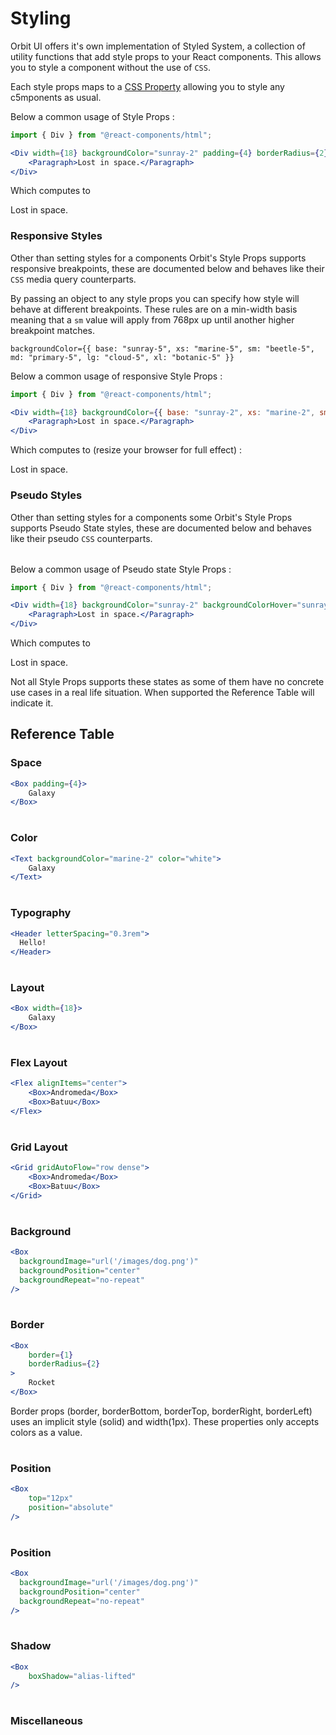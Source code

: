 
<Meta
    title="Getting Started/Styling"
    id="styling"
/>

# Styling

Orbit UI offers it's own implementation of Styled System, a collection of utility functions that add style props to your React components. This allows you to style a component without the use of `CSS`.

Each style props maps to a [CSS Property](https://developer.mozilla.org/en-US/docs/Web/CSS/CSS_Properties_Reference) allowing you to style any c5mponents as usual.

Below a common usage of Style Props :

```jsx
import { Div } from "@react-components/html";

<Div width={18} backgroundColor="sunray-2" padding={4} borderRadius={2}>
    <Paragraph>Lost in space.</Paragraph>
</Div>
```

Which computes to

<Div width={18} backgroundColor="sunray-2" padding={4} borderRadius={2}>
    <Paragraph>Lost in space.</Paragraph>
</Div>

### Responsive Styles

Other than setting styles for a components Orbit's Style Props supports responsive breakpoints, these are documented below and behaves like their `CSS` media query counterparts.

<Table
    columns={[
        { title: "Value", headerStyle: { width: "100px" } },
        { title: "Computed", headerStyle: { width: "250px" } } ]}
    rows={[
        ["xs", "min-width: 640px"],
        ["sm", "min-width: 768px"],
        ["md", "min-width: 1024px"],
        ["lg", "min-width: 1280px"],
        ["xl", "min-width: 1536px"]
    ]}
    rowClassName="background-1"
/>

By passing an object to any style props you can specify how style will behave at different breakpoints. These rules are on a min-width basis meaning that a `sm` value will apply from 768px up until another higher breakpoint matches.

```
backgroundColor={{ base: "sunray-5", xs: "marine-5", sm: "beetle-5", md: "primary-5", lg: "cloud-5", xl: "botanic-5" }}
```

Below a common usage of responsive Style Props :

```jsx
import { Div } from "@react-components/html";

<Div width={18} backgroundColor={{ base: "sunray-2", xs: "marine-2", sm: "beetle-2", md: "primary-2", lg: "cloud-2", xl: "botanic-2" }} padding={4}>
    <Paragraph>Lost in space.</Paragraph>
</Div>
```

Which computes to (resize your browser for full effect) :

<Div width={18} backgroundColor={{ base: "sunray-2", xs: "marine-2", sm: "beetle-2", md: "primary-2", lg: "cloud-2", xl: "botanic-2" }} padding={4}>
    <Paragraph>Lost in space.</Paragraph>
</Div>


### Pseudo Styles

Other than setting styles for a components some Orbit's Style Props supports Pseudo State styles, these are documented below and behaves like their pseudo `CSS` counterparts.

<Table
    columns={[
        { title: "Suffix", headerStyle: { width: "100px" } },
        { title: "Computed", headerStyle: { width: "250px" } } ]}
    rows={[
        ["Active", ":active"],
        ["Hover", ":hover"],
        ["Focus", ":focus"]
    ]}
    rowClassName="background-1"
/>

Below a common usage of Pseudo state Style Props :

```jsx
import { Div } from "@react-components/html";

<Div width={18} backgroundColor="sunray-2" backgroundColorHover="sunray-5" padding={4} borderRadius={2}>
    <Paragraph>Lost in space.</Paragraph>
</Div>
```

Which computes to

<Div width={18} backgroundColor="sunray-2" backgroundColorHover="sunray-5" padding={4} borderRadius={2}>
    <Paragraph>Lost in space.</Paragraph>
</Div>

Not all Style Props supports these states as some of them have no concrete use cases in a real life situation. When supported the Reference Table will indicate it.

## Reference Table

### Space

```jsx
<Box padding={4}>
    Galaxy
</Box>
```

<Table
    columns={[
        { title: "Prop", headerStyle: { width: "200px" }},
        { title: "CSS Property", headerStyle: { width: "250px" }},
        { title: "Theming", headerStyle: { width: "200px" }},
        { title: "Supports", headerStyle: { width: "250px" }}
    ]}
    rows={[
        ["margin", "margin", "spacing", "breakpoints"],
        ["marginTop", "margin-top", "spacing", "breakpoints"],
        ["marginBottom", "margin-bottom", "spacing", "breakpoints"],
        ["marginRight", "margin-right", "spacing", "breakpoints"],
        ["marginLeft", "margin-left", "spacing", "breakpoints"],
        ["marginX", "margin-left & margin-right", "spacing", "breakpoints"],
        ["marginY", "margin-top & margin-bottom", "spacing", "breakpoints"],
        ["padding", "padding", "spacing", "breakpoints"],
        ["paddingTop", "padding-top", "spacing", "breakpoints"],
        ["paddingBottom", "padding-bottom", "spacing", "breakpoints"],
        ["paddingRight", "padding-right", "spacing", "breakpoints"],
        ["paddingLeft", "padding-left", "spacing", "breakpoints"],
        ["paddingX", "padding-left & padding-right", "spacing", "breakpoints"],
        ["paddingY", "padding-top & padding-bottom", "spacing", "breakpoints"],
        ["whiteSpace", "white-space", "none", "breakpoints"],
    ]}
    rowClassName="background-1"
/>

### Color

```jsx
<Text backgroundColor="marine-2" color="white">
    Galaxy
</Text>
```

<Table
    columns={[
        { title: "Prop", headerStyle: { width: "200px" }},
        { title: "CSS Property", headerStyle: { width: "250px" }},
        { title: "Theming", headerStyle: { width: "200px" }},
        { title: "Supports", headerStyle: { width: "250px" }}
    ]}
    rows={[
        ["color", "color", "colors", "breakpoints"],
        ["backgroundColor", "background-color", "colors", "breakpoints & focus/hover/active"],
        ["opacity", "opacity", "none", "breakpoints & focus/hover/active"],
        ["fill", "fill", "none", "breakpoints & focus/hover"],
        ["stroke", "stroke", "none", "breakpoints"],
        ["filter", "filter", "none", "breakpoints"]
    ]}
    rowClassName="background-1"
/>

### Typography

```jsx
<Header letterSpacing="0.3rem">
  Hello!
</Header>
```

<Table
    columns={[
        { title: "Prop", headerStyle: { width: "200px" }},
        { title: "CSS Property", headerStyle: { width: "250px" }},
        { title: "Theming", headerStyle: { width: "200px" }},
        { title: "Supports", headerStyle: { width: "250px" }}
    ]}
    rows={[
        ["fontSize", "font-size", "fontSizes", "breakpoints"],
        ["fontWeight", "font-weight", "fontWeights", "breakpoints"],
        ["lineHeight", "line-height", "lineHeights", "breakpoints"],
        ["letterSpacing", "letter-spacing", "none", "breakpoints"],
        ["textAlign", "text-align", "none", "breakpoints"],
        ["textTransform", "text-transform", "none", "breakpoints"],
        ["textDecoration", "text-decoration", "none", "breakpoints"],
        ["textOverflow", "text-overflow", "none", "breakpoints"],
        ["wordBreak", "word-break", "none", "breakpoints"],
        ["fontStyle", "font-style", "none", "breakpoints"]
    ]}
    rowClassName="background-1"
/>

### Layout

```jsx
<Box width={18}>
    Galaxy
</Box>
```

<Table
    columns={[
        { title: "Prop", headerStyle: { width: "200px" }},
        { title: "CSS Property", headerStyle: { width: "250px" }},
        { title: "Theming", headerStyle: { width: "200px" }},
        { title: "Supports", headerStyle: { width: "250px" }}
    ]}
    rows={[
        ["width", "width", "sizing", "breakpoints"],
        ["height", "height", "sizing", "breakpoints"],
        ["minWidth", "min-width", "sizing", "breakpoints"],
        ["maxWidth", "max-width", "sizing", "breakpoints"],
        ["minHeight", "min-height", "sizing", "breakpoints"],
        ["maxHeight", "max-height", "sizing", "breakpoints"],
        ["display", "display", "none", "breakpoints"],
        ["verticalAlign", "vertical-align", "none", "breakpoints"],
        ["overflow", "overflow", "none", "breakpoints"],
        ["overflowX", "overflow-x", "none", "breakpoints"],
        ["overflowY", "overflow-y", "none", "breakpoints"],
        ["gap", "gap", "none", "breakpoints"],
        ["alignSelf", "align-self" , "none" , "breakpoints"],
        ["aspectRatio", "aspect-ratio", "none", "breakpoints"],
        ["justifyContent", "justify-content", "none", "breakpoints"],
        ["justifyItems", "justify-items", "none", "breakpoints"],
        ["justifySelf", "justify-self", "none", "breakpoints"],
        ["contentVisibility", "content-visibility", "none", "breakpoints"],
        ["transform", "transform", "none", "breakpoints"],
        ["transformOrigin", "transform-origin", "none", "breakpoints"],
        ["transformStyle", "transform-style", "none", "breakpoints"]
    ]}
    rowClassName="background-1"
/>

### Flex Layout

```jsx
<Flex alignItems="center">
    <Box>Andromeda</Box>
    <Box>Batuu</Box>
</Flex>
```

<Table
    columns={[
        { title: "Prop", headerStyle: { width: "200px" }},
        { title: "CSS Property", headerStyle: { width: "250px" }},
        { title: "Theming", headerStyle: { width: "200px" }},
        { title: "Supports", headerStyle: { width: "250px" }}
    ]}
    rows={[
        ["alignItems", "align-items", "none", "breakpoints"],
        ["alignContent", "align-content", "none", "breakpoints"],
        ["flex", "flex (shorthand)", "none", "breakpoints"],
        ["flexBasis", "flex-basis", "none", "breakpoints"],
        ["flexDirection", "flex-direction", "none", "breakpoints"],
        ["flexFlow", "flex-flow", "none", "breakpoints"],
        ["flexGrow", "flex-grow", "none", "breakpoints"],
        ["flexShrink", "flex-shrink", "none", "breakpoints"],
        ["flexWrap", "flex-wrap", "none", "breakpoints"],
        ["order", "order", "none", "breakpoints"]
    ]}
    rowClassName="background-1"
/>

### Grid Layout

```jsx
<Grid gridAutoFlow="row dense">
    <Box>Andromeda</Box>
    <Box>Batuu</Box>
</Grid>
```

<Table
    columns={[
        { title: "Prop", headerStyle: { width: "200px" }},
        { title: "CSS Property", headerStyle: { width: "250px" }},
        { title: "Theming", headerStyle: { width: "200px" }},
        { title: "Supports", headerStyle: { width: "250px" }}
    ]}
    rows={[
        ["grid", "grid (shorthand)", "none", "breakpoints"],
        ["gridArea", "grid-area", "none", "breakpoints"],
        ["gridAutoColumns", "grid-auto-columns", "sizing", "breakpoints"],
        ["gridAutoFlow", "grid-auto-flow", "none", "breakpoints"],
        ["gridAutoRows", "grid-auto-rows", "sizing", "breakpoints"],
        ["gridColumn", "grid-column", "none", "breakpoints"],
        ["gridColumnEnd", "grid-column-end", "none", "breakpoints"],
        ["gridColumnSpan", "grid-column-span", "none", "breakpoints"],
        ["gridColumnStart", "grid-column-start", "none", "breakpoints"],
        ["gridRow", "grid-row", "none", "breakpoints"],
        ["gridRowEnd", "grid-row-end", "none", "breakpoints"],
        ["gridRowSpan", "grid-row-span", "none", "breakpoints"],
        ["gridRowStart", "grid-row-start", "none", "breakpoints"],
        ["gridTemplate", "grid-template", "none", "breakpoints"],
        ["gridTemplateAreas", "grid-template-areas", "none", "breakpoints"],
        ["gridTemplateColumns", "grid-template-columns", "sizing", "breakpoints"],
        ["gridTemplateRows", "grid-template-rows", "sizing", "breakpoints"],
        ["columnGap", "column-gap", "gap", "breakpoints"],
        ["rowGap", "row-gap", "gap", "breakpoints"],
    ]}
    rowClassName="background-1"
/>

### Background

```jsx
<Box
  backgroundImage="url('/images/dog.png')"
  backgroundPosition="center"
  backgroundRepeat="no-repeat"
/>
```

<Table
    columns={[
        { title: "Prop", headerStyle: { width: "200px" }},
        { title: "CSS Property", headerStyle: { width: "250px" }},
        { title: "Theming", headerStyle: { width: "200px" }},
        { title: "Supports", headerStyle: { width: "250px" }}
    ]}
    rows={[
        ["backgroundImage", "background-image", "none", "breakpoints"],
        ["backgroundPosition", "background-position", "none", "breakpoints"],
        ["backgroundRepeat", "background-repeat", "sizing", "breakpoints"],
        ["backgroundSize", "background-size", "none", "breakpoints"]
    ]}
    rowClassName="background-1"
/>

### Border

```jsx
<Box
    border={1}
    borderRadius={2}
>
    Rocket
</Box>
```

Border props (border, borderBottom, borderTop, borderRight, borderLeft) uses an implicit style (solid) and width(1px). These properties only accepts colors as a value.

<Table
    columns={[
        { title: "Prop", headerStyle: { width: "200px" }},
        { title: "CSS Property", headerStyle: { width: "250px" }},
        { title: "Theming", headerStyle: { width: "200px" }},
        { title: "Supports", headerStyle: { width: "250px" }}
    ]}
    rows={[
        ["border", "border-color", "colors", "breakpoints & focus/hover/active"],
        ["borderBottom", "border-bottom-color", "colors", "breakpoints & focus/hover/active"],
        ["borderTop", "border-top-color", "colors", "breakpoints & focus/hover/active"],
        ["borderLeft", "border-left-color", "colors", "breakpoints & focus/hover/active"],
        ["borderRight", "border-right-color", "colors", "breakpoints & focus/hover/active"],
        ["borderRadius", "border-radius", "borderRadii", "breakpoints"],
        ["borderTopLeftRadius", "border-top-left-radius", "borderRadii", "breakpoints"],
        ["borderTopRightRadius", "border-top-right-radius", "borderRadii", "breakpoints"],
        ["borderBottomLeftRadius", "border-bottom-left-radius", "borderRadii", "breakpoints"],
        ["borderBottomRightRadius", "border-bottom-right-radius", "borderRadii", "breakpoints"],
        ["outline", "outline", "none", "breakpoints & focus"]
    ]}
    rowClassName="background-1"
/>

### Position

```jsx
<Box
    top="12px"
    position="absolute"
/>
```

<Table
    columns={[
        { title: "Prop", headerStyle: { width: "200px" }},
        { title: "CSS Property", headerStyle: { width: "250px" }},
        { title: "Theming", headerStyle: { width: "200px" }},
        { title: "Supports", headerStyle: { width: "250px" }}
    ]}
    rows={[
        ["position", "position", "none", "breakpoints"],
        ["top", "top", "none", "breakpoints"],
        ["bottom", "bottom", "none", "breakpoints"],
        ["right", "right", "none", "breakpoints"],
        ["left", "left", "none", "breakpoints"],
        ["zIndex", "z-index", "none", "breakpoints"],
        ["objectFit", "object-fit", "none", "breakpoints"],
        ["objectPosition", "object-position", "none", "breakpoints"]
    ]}
    rowClassName="background-1"
/>

### Position

```jsx
<Box
  backgroundImage="url('/images/dog.png')"
  backgroundPosition="center"
  backgroundRepeat="no-repeat"
/>
```

<Table
    columns={[
        { title: "Prop", headerStyle: { width: "200px" }},
        { title: "CSS Property", headerStyle: { width: "250px" }},
        { title: "Theming", headerStyle: { width: "200px" }},
        { title: "Supports", headerStyle: { width: "250px" }}
    ]}
    rows={[
        ["position", "position", "none", "breakpoints"],
        ["top", "top", "none", "breakpoints"],
        ["bottom", "bottom", "none", "breakpoints"],
        ["right", "right", "sizing", "breakpoints"],
        ["left", "left", "none", "breakpoints"],
        ["zIndex", "z-index", "none", "breakpoints"]
    ]}
    rowClassName="background-1"
/>

### Shadow

```jsx
<Box
    boxShadow="alias-lifted"
/>
```

<Table
    columns={[
        { title: "Prop", headerStyle: { width: "200px" }},
        { title: "CSS Property", headerStyle: { width: "250px" }},
        { title: "Theming", headerStyle: { width: "200px" }},
        { title: "Supports", headerStyle: { width: "250px" }}
    ]}
    rows={[
        ["boxShadow", "box-shadow", "boxShadows", "breakpoints & focus/hover/active"],
    ]}
    rowClassName="background-1"
/>

### Miscellaneous

<Table
    columns={[
        { title: "Prop", headerStyle: { width: "200px" }},
        { title: "CSS Property", headerStyle: { width: "250px" }},
        { title: "Theming", headerStyle: { width: "200px" }},
        { title: "Supports", headerStyle: { width: "250px" }}
    ]}
    rows={[
        ["content", "content", "none", "breakpoint"],
        ["cursor", "cursor", "none", "breakpoint & hover"],
        ["pointerEvents", "pointer-events", "none", "breakpoint"],
        ["resize", "resize", "none", "breakpoint"],
        ["willChange", "will-change", "none", "breakpoint"]
    ]}
    rowClassName="background-1"
/>
